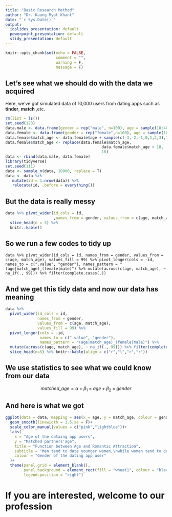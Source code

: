 ---
title: "Basic Research Method"
author: "Dr. Kaung Myat Khant"
date: "`r Sys.Date()`"
output:
  ioslides_presentation: default
  powerpoint_presentation: default
  slidy_presentation: default
---

```{r setup, include=FALSE}
knitr::opts_chunk$set(echo = FALSE,
                      comment = "",
                      warning = F,
                      message = F)
```

## Let's see what we should do with the data we acquired

Here, we've got simulated data of 10,000 users from dating apps such as **tinder**, **match** ,etc.

```{r startup, include=FALSE}
rm(list = ls())
set.seed(123)
data.male <- data.frame(gender = rep("male", n=100), age = sample(18:40,100,replace = T), match_age = sample(18:22, 100, replace = T) )
data.female <- data.frame(gender = rep("female",n=100), age = sample(18:40, 100, replace = T))
data.female$match_age <- data.female$age + sample(c(-3,-2,-1,0,1,2,3),100,replace = T)
data.female$match_age <- replace(data.female$match_age,
                                          data.female$match_age < 18,
                                          18)
data <- rbind(data.male, data.female)
library(tidyverse)
set.seed(111)
data <- sample_n(data, 10000, replace = T)
data <- data %>% 
   mutate(id = 1:nrow(data)) %>% 
   relocate(id, .before = everything())
```

## But the data is really messy

```{r messy, include=TRUE}
data %>% pivot_wider(id_cols = id,
                     ,names_from = gender, values_from = c(age, match_age), values_fill = 99) %>% 
  slice_head(n = 5) %>% 
  knitr::kable()
```

## So we run a few codes to tidy up

```data %>% pivot_wider(id_cols = id, names_from = gender, values_from = c(age, match_age), values_fill = 99) %>% pivot_longer(cols = -id, names_to = c(".value", "gender"), names_pattern = "(age|match_age)_(female|male)") %>% mutate(across(c(age, match_age), ~ na_if(., 99))) %>% filter(complete.cases(.))```


## And we get this tidy data and now our data has meaning
```{r tidy, include=TRUE}
data %>%
  pivot_wider(id_cols = id,
              names_from = gender, 
              values_from = c(age, match_age), 
              values_fill = 99) %>%
  pivot_longer(cols = -id,
               names_to = c(".value", "gender"),
               names_pattern = "(age|match_age)_(female|male)") %>%
  mutate(across(c(age, match_age), ~ na_if(., 99))) %>% filter(complete.cases(.)) %>% 
  slice_head(n=5) %>% knitr::kable(align = c("r","l","r","r"))
```

## We use statistics to see what we could know from our data
$$matched\_age = \alpha + \beta_1 \times age + \beta_2 \times gender$$

## And here is what we got
```{r plot, include=TRUE}
ggplot(data = data, mapping = aes(x = age, y = match_age, colour = gender))+
  geom_smooth(linewidth = 1.5,se = F)+
  scale_color_manual(values = c("pink","lightblue"))+
  labs(
    x = "Age of the dataing app users",
    y = "Matched partners'age",
    title = "Function between Age and Romantic Attraction",
    subtitle = "Men tend to date younger women,\nwhile women tend to date men who are of a similar age",
    colour = "Gender of the dating app user"
  )+
  theme(panel.grid = element_blank(),
        panel.background = element_rect(fill = "wheat1", colour = "black"),
        legend.position = "right")

```

# If you are interested, welcome to our profession